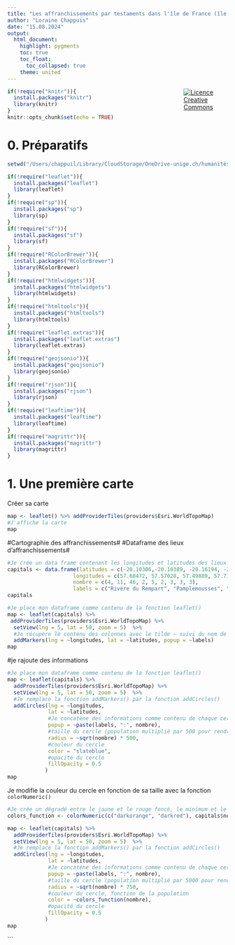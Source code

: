 ```yaml
---
title: "Les affranchissements par testaments dans l'île de France (île Maurice-1794-1798)"
author: "Loraine Chappuis"
date: "15.08.2024"
output:
  html_document:
    highlight: pygments
    toc: true
    toc_float:
      toc_collapsed: true
    theme: united
---
```


<a style="float:right; width: 20%;" rel="license" href="http://creativecommons.org/licenses/by-sa/4.0/"><img alt="Licence Creative Commons" src="https://i.creativecommons.org/l/by/4.0/88x31.png"/></a>


```r
if(!require("knitr")){
  install.packages("knitr")
  library(knitr)
}
knitr::opts_chunk$set(echo = TRUE)
```

# 0. Préparatifs

```r
setwd("/Users/chappuil/Library/CloudStorage/OneDrive-unige.ch/humanités numériques/32M7129-master/Cours_11")
```

```r
if(!require("leaflet")){
  install.packages("leaflet")
  library(leaflet)
}
if(!require("sp")){
  install.packages("sp")
  library(sp)
}
if(!require("sf")){
  install.packages("sf")
  library(sf)
}
if(!require("RColorBrewer")){
  install.packages("RColorBrewer")
  library(RColorBrewer)
}
if(!require("htmlwidgets")){
  install.packages("htmlwidgets")
  library(htmlwidgets)
}
if(!require("htmltools")){
  install.packages("htmltools")
  library(htmltools)
}
if(!require("leaflet.extras")){
  install.packages("leaflet.extras")
  library(leaflet.extras)
}
if(!require("geojsonio")){
  install.packages("geojsonio")
  library(geojsonio)
}
if(!require("rjson")){
  install.packages("rjson")
  library(rjson)
}
if(!require("leaftime")){
  install.packages("leaftime")
  library(leaftime)
}
if(!require("magrittr")){
  install.packages("magrittr")
  library(magrittr)
}
```
# 1. Une première carte

Créer sa carte

```r
map <- leaflet() %>% addProviderTiles(providers$Esri.WorldTopoMap)
#J'affiche la carte
map
```

#Cartographie des affranchissements#
#Dataframe des lieux d'affranchissements#

```r
#Je crée un data frame contenant les longitudes et latitudes des lieux (île de France)
capitals <- data.frame(latitudes = c(-20.10306,-20.10389, -20.16194, -20.18972, -20.28611, -20.3, -20.36028, -20.37444, -20.46667),
                     longitudes = c(57.68472, 57.57028, 57.49889, 57.71444, 57.77583, 57.48333, 57.36611, 57.71899, 57.5),
                     nombre = c(4, 11, 46, 2, 5, 2, 3, 3, 3),
                     labels = c("Rivère du Rempart", "Pamplemousses", "Port Louis", "Flacq", "Grande Rivière", "Plaine Wilhems", "Rivière Noire", "Port Bourbon", "Canton de la Savane"))
capitals
```

```r
#Je place mon dataframe comme contenu de la fonction leaflet()
map <- leaflet(capitals) %>%
 addProviderTiles(providers$Esri.WorldTopoMap) %>%
  setView(lng = 5, lat = 50, zoom = 5)  %>%
  #Je récupère le contenu des colonnes avec le tilde ~ suivi du nom de la colonne
  addMarkers(lng = ~longitudes, lat = ~latitudes, popup = ~labels)
map
```

#je rajoute des informations
```r
#Je place mon dataframe comme contenu de la fonction leaflet()
map <- leaflet(capitals) %>%
  addProviderTiles(providers$Esri.WorldTopoMap) %>%
  setView(lng = 5, lat = 50, zoom = 5)  %>%
  #Je remplace la fonction addMarkers() par la fonction addCircles()
  addCircles(lng = ~longitudes,
             lat = ~latitudes,
             #Je concatène des informations comme contenu de chaque cercle
             popup = ~paste(labels, ":", nombre),
             #taille du cercle (population multiplié par 500 pour rendre le cercle visible)
             radius = ~sqrt(nombre) * 500,
             #couleur du cercle
             color = "slateblue",
             #opacité du cercle
             fillOpacity = 0.5
            )
map
```


Je modifie la couleur du cercle en fonction de sa taille avec la fonction `colorNumeric()`

```r
#Je crée un dégradé entre le jaune et le rouge foncé, le minimum et le maximum étant défini par le contenu de la colonne `population` de mon dataframe `capitals`
colors_function <- colorNumeric(c("darkorange", "darkred"), capitals$nombre)

map <- leaflet(capitals) %>%
  addProviderTiles(providers$Esri.WorldTopoMap) %>%
  setView(lng = 5, lat = 50, zoom = 5)  %>%
  #Je remplace la fonction addMarkers() par la fonction addCircles()
  addCircles(lng = ~longitudes,
             lat = ~latitudes,
             #Je concatène des informations comme contenu de chaque cercle
             popup = ~paste(labels, ":", nombre),
             #taille du cercle (population multiplié par 5000 pour rendre le cercle visible)
             radius = ~sqrt(nombre) * 750,
             #couleur du cercle, fonction de la population
             color = ~colors_function(nombre),
             #opacité du cercle
             fillOpacity = 0.5
            )
map
```







```